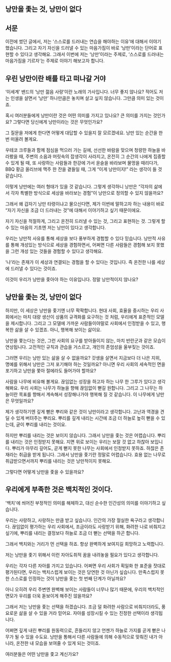 ## 낭만을 좇는 것, 낭만이 없다

## 서문

이전에 썼던 글에서, 저는 ‘스스로를 드러내는 연습을 해야하는 이유’에 대해서 이야기 했습니다. 그리고 자기 자신을 드러낼 수 있는 마음가짐이 바로 ‘낭만’이라는 단어로 표현할 수 있다고 생각해요. 그래서 이번에 저는 ‘낭만’이라는 주제로, ‘스스로를 드러내는 마음가짐을 기르자’는 주제로 이야기 해보고자 합니다.

## 우린 낭만이란 배를 타고 떠나갈 거야

‘이세계’ 밴드의 ‘낭만 젊음 사랑’이란 노래의 가사입니다. 너무 좋지 않나요? 적어도 저는 인생을 살면서 ‘낭만’ 하나만큼은 놓치며 살고 싶지 않습니다. 그만큼 의미 있는 것이죠.

혹시 여러분들에게 낭만이란 것은 어떤 의미를 가지고 있나요? 큰 의미를 가지는 것인가요? 그렇다면 당신에게 낭만이라는 것은 무엇인가요?

그 질문을 저에게 한다면 어떻게 대답할 수 있을지 잘 모르겠네요. 낭만 있는 순간을 한 번 떠올려 볼게요.

우테코 크루들과 함께 점심을 먹으러 가는 길에, 선선한 바람을 맞으며 청량한 하늘을 바라봤을 때, 주변의 소음과 머릿속의 잡생각이 사라지고, 온전히 그 순간의 나에게 집중할 수 있게 될 때, 또 사랑하는 사람들과 한강에 가서 윤슬을 바라보며 물멍을 때리다가, BBQ 황금 올리브에 맥주 한 잔을 곁들일 때, 그게 “이게 낭만이지!” 라는 생각이 들 것 같습니다.

이렇게 낭만에는 여러 형태가 있을 것 같습니다. 그렇게 생각하니 낭만은 “각자의 삶에서 각자 특별한 방식으로 세상을 바라보는 경험”이 낭만으로 정의할 수 있지 않을까요?

그래서 왜 갑자기 낭만 타령이냐고 물으신다면, 제가 이번에 말하고자 하는 내용이 바로 “자기 자신을 조금 더 드러내는 것”에 대해서 이야기하고 싶기 때문이에요.

자기 자신을 적절하게, 그리고 온전히 드러낼 수 있는 것, 그리고 표현하는 것. 그렇게 할 수 있는 마음의 기초엔 저는 낭만이 있다고 생각합니다.

우리는 낭만적 사유를 통해 세상을 보다 풍부하게 경험할 수 있다 믿습니다. 낭만적 사유를 통해 개성있는 방식으로 세상을 경험하면서, 어쩌면 다른 사람들은 경험해 보지 못했을 그런 개성 있는 것들을 경험할 수 있다고 생각해요.

‘나’라는 존재가 이 세상과 연결되는 경험을 할 수 있다는 것입니다. 즉 온전한 나를 세상에 드러낼 수 있다는 것이죠.

이것이 우리가 낭만을 좇아야 하는 이유입니다. 정말 낭만적이지 않나요?

## 낭만을 좇는 것, 낭만이 없다

하지만, 이 세상은 낭만을 좇기엔 너무 팍팍합니다. 현대 사회, 효율을 중시하는 우리 사회에서는 마치 대량 생산이 상품의 규격화를 요구하는 것 처럼, 우리에게 표준적인 모델을 제시합니다. 그리고 그 모델에 가까운 사람들이야말로 사회에서 인정받을 수 있고, 행복한 삶을 살 수 있겠죠. 아니, 행복해 보이는 삶이요.

낭만을 쫓는다는 것은, 그런 사회의 요구를 받아들이지 않는, 마치 반란군과 같은 모습이 연상됩니다. 고전적인 규칙과 관습을 거스르고, 개인의 존엄성을 울부짖는 것이죠.

그러면 우리는 낭만 있는 삶을 살 수 없을까요? 갓생을 살면서 지금보다 더 나은 지위, 명예를 위해서 낭만은 그저 포기해야 하는 것일까요? 아니면 우리 사회의 세속적인 면을 포기하고 낭만을 쫓아 절에라도 들어가야 할까요?

사람을 나무에 비유해 볼게요. 끊임없는 성장을 하고자 하는 나무 한 그루가 있다고 생각해봐요. 우리 사회는 나무가 하늘을 향해 끊임없이 뻗길 원합니다. 그리고 그 나무는 하늘이란 목표를 향해서 계속해서 성장해나가야 행복해 질 것 같습니다. 이 나무에게 낭만은 무엇일까요?

제가 생각하기엔 깊게 뻗은 뿌리와 같은 것이 낭만이라고 생각합니다. 고난과 역경을 견딜 수 있게 버텨주는 뿌리요. 뿌리를 깊게 내리는 시간에 조금 더 하늘로 높히 뻗을 수 있는데, 굳이 뿌리를 내리는 것이요.

하지만 뿌리를 내리는 것은 보이지 않습니다. 그래서 낭만을 좇는 것은 어렵습니다. 뿌리를 내리는 것은 인정받지 못해요. 지면 위로 보이는 우리는 보잘 것 없고 하찮아 보입니다. 뿌리가 아무리 깊어도, 곧게 뻗지 못한 나무는 사회에서 인정받지 못하죠. 하찮은 존재라는 취급을 받게 됩니다. 그래서 낭만을 좇기란 정말로 어렵습니다. 효용 없는 나무로 취급받으면서까지 뿌리를 내리는 것은 낭만적이지 못해요.

그렇다면 어떻게 낭만을 좇을 수 있을까요?

## 우리에게 부족한 것은 백치적인 것이다.

'백치'에 씌어진 부정적인 의미를 해체하고, 대신 순수한 인간성의 의미를 이야기하고 싶습니다.

우리는 사랑하고, 사랑하는 만큼 받고 싶습니다. 인간의 가장 절실한 욕구라고 생각합니다. 끊임없이 평가하는 우리 사회에서, 조금이라도 사랑받기 위해, 화려한 나로 비춰지고 싶기에, 뿌리를 내리는 결정보다 하늘로 조금 더 뻗는 선택을 하곤 합니다.

그래서 백치와는 거리가 먼 선택을 하죠. 항상 완벽하게 보여지길 희망하고 노력합니다.

저는 낭만을 좇기 위해서 이런 자아도취적 꿈을 내려놓을 필요가 있다고 생각합니다.

우리는 각자 다른 자아를 가지고 있습니다. 어쩌면 우리 사회가 획일화 한 표준을 잣대로 평가된다면, 우리는 백치스럽게 보이는 것은 당연한 것 아닌가 싶습니다. 만족스럽지 못한 스스로를 인정하는 것이 낭만을 좇는 첫 번째 단계가 아닐까요?

아니 오히려 우리 주변엔 완벽해 보이는 사람들이 너무나 많기 때문에, 우리의 백치적인 면모가 우리를 더욱 돋보이게 해주진 않을까요?

그래서 저는 낭만을 좇는 선택을 하겠습니다. 조금 덜 화려한 사람으로 비춰지더라도, 풍요로운 삶을 살 수 있을 거라 믿어요. 자아를 성장시킬 수 있는 진정한 선택이라 생각됩니다.

어쩌면 깊게 내린 뿌리를 원동력으로, 흔들리지 않고 언젠가 하늘로 가지를 곧게 뻗은 나무가 될 수 있을 수도요. 낭만을 통해서 다른 사람들에 의해 수동적으로 맞춰진 내가 아니라, 온전한 내 모습을 보여줄 수 있게 되는 것이죠.

여러분들은 어떤 낭만을 좇고 계신가요?
